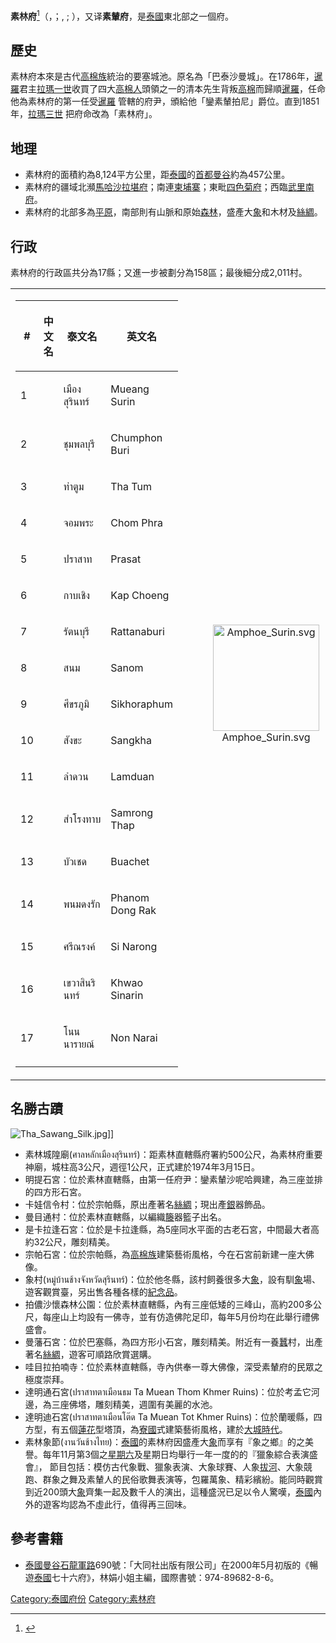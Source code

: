 {{Infobox settlement
| name                    = 素林府
| other_name              = ซเร็น
| native_name             = สุรินทร์
| native_name_lang        = th
| settlement_type         = [[泰国行政区划|府]]
| nickname                = 
| motto                   = 
| image_seal              = Seal Surin.png
| image_flag              = Flag of Surin Province.png
| image_map               = Thailand Surin locator map.svg
| mapsize                 = frameless
| map_alt                 = 
| map_caption             = 素林府在泰國的位置
| latd  =  |latm  =  |lats  =  
| longd =  |longm =  |longs =  
| coordinates_type        = 
| coordinates_footnotes   = 
| subdivision_type        = 國家
| subdivision_name        = {{flag|Thailand}}
| seat_type               = 首府
| seat                    = [[素林|素林]]
| leader_party            = 
| leader_title            = 府尹
| leader_name             = Adthaporn Singhawichai (since October 2015)
| area_footnotes          = 
| area_total_km2          = 8124.1
| area_rank               = 24
| elevation_footnotes     = 
| elevation_m             = 
| population_footnotes    = 
| population_total        = 1,397,857
| population_as_of        = 2018
| population_rank         = 10
| population_density_km2  = auto
| population_density_rank = 16
| population_demonym      = 
| population_note         = 
| timezone1               = 
| utc_offset1             = +7
| iso_code                = [[ISO_3166-2:TH|TH-32]]
| website                 = {{url|www.surin.go.th}}
| footnotes               = 
}}
'''素林府'''<ref name="zhou">{{cite book|title=[[世界地名翻译大辞典|世界地名翻译大辞典]]|author=周定国|publisher=中国对外翻译出版公司|year=2008|isbn=978-7-5001-0753-8|page=1235}}</ref>（{{thai|t=จังหวัดสุรินทร์|tr=cang-hwȃqt surindr̶a̶|PB=jang-wàt Sù-rin}}，{{IPA-th|t͡ɕāŋ.wàt sù.rīn}}；{{lang|kxm|ซเร็น}}, {{IPA-all|sren|pron}}; {{lang|kdt|เหมองสุลิน}}），又译'''素輦府'''，是[[泰國|泰國]]東北部之一個府。

== 歷史 ==
素林府本來是古代[[高棉族|高棉族]]統治的要塞城池。原名為「巴泰沙曼城」。在1786年，[[暹羅|暹羅]]君主[[拉瑪一世|拉瑪一世]]收買了四大[[高棉人|高棉人]]頭領之一的清本先生背叛[[高棉|高棉]]而歸順[[暹羅|暹羅]]，任命他為素林府的第一任受[[暹羅|暹羅]] 管轄的府尹，頒給他「鑾素輦拍尼」爵位。直到1851年，[[拉瑪三世|拉瑪三世]] 把府命改為「素林府」。

== 地理 ==
* 素林府的面積約為8,124平方公里，距[[泰國|泰國]]的[[首都|首都]][[曼谷|曼谷]]約為457公里。
* 素林府的疆域北瀕[[馬哈沙拉堪府|馬哈沙拉堪府]]；南連[[柬埔寨|柬埔寨]]；東毗[[四色菊府|四色菊府]]；西臨[[武里南府|武里南府]]。
* 素林府的北部多為[[平原|平原]]，南部則有山脈和原始[[森林|森林]]，盛產大[[象|象]]和木材及[[絲綢|絲綢]]。

== 行政 ==

素林府的行政區共分為17縣；又進一步被劃分為158區；最後細分成2,011村。

{| style="background:none;" cellspacing="2"
|
{| class="sortable wikitable" style="text-align:left; font-size:100%;"
|- style="font-size:100%; text-align:right;"
! #
! 中文名
! 泰文名
! 英文名
|-
|1
|{{link-en|素林府治县|Mueang Surin District}}
|เมืองสุรินทร์
|Mueang Surin
|-
|2
|{{link-en|春蓬武里县|Chumphon Buri District}}
|ชุมพลบุรี
|Chumphon Buri
|-
|3
|{{link-en|塔敦县|Tha Tum District|塔敦县 {{small|(拍宗县)}}}}
|ท่าตูม
|Tha Tum
|-
|4
|{{link-en|春帕县|Chom Phra District}}
|จอมพระ
|Chom Phra
|-
|5
|{{link-en|巴塞县|Prasat District}}
|ปราสาท
|Prasat
|-
|6
|{{link-en|加春县|Kap Choeng District}}
|กาบเชิง
|Kap Choeng
|-
|7
|{{link-en|拉他那武里县|Rattanaburi District}}
| รัตนบุรี
|Rattanaburi
|-
|8
|{{link-en|沙农县|Sanom District}}
|สนม
|Sanom
|-
|9
|{{link-en|锡卡拉蓬县|Sikhoraphum District}}
|ศีขรภูมิ
|Sikhoraphum
|-
|10
|{{link-en|桑卡县|Sangkha District}}
|สังขะ
|Sangkha
|-
|11
|{{link-en|兰端县|Lamduan District}}
|ลำดวน
|Lamduan
|-
|12
|{{link-en|三隆塔县|Samrong Thap District}}
|สำโรงทาบ
|Samrong Thap
|-
|13
| {{link-en|博切县|Buachet District}}
|บัวเชด
|Buachet
|-
|14
|{{link-en|帕农东拉县|Phanom Dong Rak District}}
|พนมดงรัก
|Phanom Dong Rak
|-
|15
|{{link-en|锡那隆县|Si Narong District}}
|ศรีณรงค์
|Si Narong
|-
|16
|{{link-en|考锡那林县|Khwao Sinarin District}}
| เขวาสินรินทร์
|Khwao Sinarin
|-
|17
|{{link-en|农那莱县|Non Narai District}}
|โนนนารายณ์
|Non Narai
|-
|}
!<center>[[File:Amphoe_Surin.svg|170px]]

|}

== 名勝古蹟 ==
[[File:Tha_Sawang_Silk.jpg|left]]]]
* 素林城隍廟(ศาลหลักเมืองสุรินทร์)：距素林直轄縣府署約500公尺，為素林府重要神廟，城柱高3公尺，週徑1公尺，正式建於1974年3月15日。
* 明提石宮：位於素林直轄縣，由第一任府尹：鑾素輦沙呢哈興建，為三座並排的四方形石宮。
* 卡娃信令村：位於宗帕縣，原出產著名[[絲綢|絲綢]]；現出產[[銀|銀]]器飾品。
* 曼目通村：位於素林直轄縣，以編織[[籐|籐]]器籃子出名。
* 是卡拉逢石宮：位於是卡拉逢縣，為5座同水平面的古老石宮，中間最大者高約32公尺，雕刻精美。
* 宗帕石宮：位於宗帕縣，為[[高棉族|高棉族]]建築藝術風格，今在石宮前新建一座大佛像。
* 象村(หมู่บ้านช้างจังหวัดสุรินทร์)：位於他冬縣，該村飼養很多大[[象|象]]，設有馴[[象|象]]場、遊客觀賞臺，另出售各種各樣的[[紀念品|紀念品]]。
* 拍儂沙懷森林公園：位於素林直轄縣，內有三座低矮的三峰山，高約200多公尺，每座山上均設有一佛寺，並有仿造佛陀足印，每年5月份均在此舉行禮佛盛會。
* 曼藩石宮：位於巴塞縣，為四方形小石宮，雕刻精美。附近有一養[[蠶|蠶]]村，出產著名[[絲綢|絲綢]]，遊客可順路欣賞選購。
* 哇目拉拍喃寺：位於素林直轄縣，寺內供奉一尊大佛像，深受素輦府的民眾之極度崇拜。
* 達明通石宮(ปราสาทตาเมือนธม Ta Muean Thom Khmer Ruins)：位於考孟它河邊，為三座佛塔，雕刻精美，週圍有美麗的水池。
* 達明迪石宮(ปราสาทตาเมือนโต๊ด Ta Muean Tot Khmer Ruins)：位於蘭暖縣，四方型，有五個[[蓮花|蓮花]]型塔頂，為[[寮國|寮國]]式建築藝術風格，建於[[大城時代|大城時代]]。
* 素林象節(งานวันช้างไทย)：[[泰國|泰國]]的素林府因盛產大[[象|象]]而享有『象之鄉』的之美譽。每年11月第3個之[[星期六|星期六]]及星期日均舉行一年一度的的『獵象綜合表演盛會』， 節目包括：模仿古代象戰、獵象表演、大象球賽、人象[[拔河|拔河]]、大象競跑、群象之舞及素輦人的民俗歌舞表演等，包羅萬象、精彩繽紛。能同時觀賞到近200頭大[[象|象]]齊集一起及數千人的演出，這種盛況已足以令人驚嘆，[[泰國|泰國]]內外的遊客均認為不虛此行，值得再三回味。

== 參考書籍 ==
{{reflist}}
* [[泰國|泰國]][[曼谷|曼谷]][[石龍軍路|石龍軍路]]690號：「大同社出版有限公司」在2000年5月初版的《暢遊[[泰國|泰國]]七十六府》，林娟小姐主編，國際書號：974-89682-8-6。
{{coord|14.88|N|103.49|E|type:adm1st_region:TH|display=title}}
{{Thailand}}
{{素林府}}
[[Category:泰國府份|Category:泰國府份]]
[[Category:素林府|Category:素林府]]